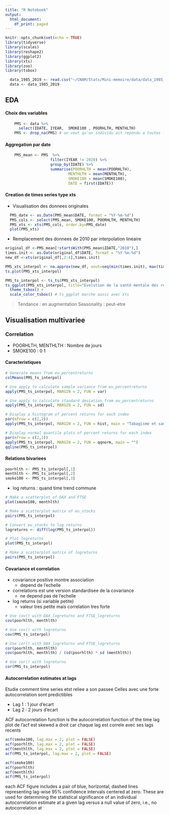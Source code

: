 ```yaml
---
title: "R Notebook"
output:
  html_document:
    df_print: paged
---
```

```r
knitr::opts_chunk$set(echo = TRUE)
library(tidyverse)
library(scales)
library(reshape2)
library(ggplot2)
library(xts)
library(zoo)
library(tsbox)
```

```r
  data_1985_2019 <- read.csv("~/CNAM/Stats/Mini-memoire/data/data_1985_2019_cleaned.csv")
  data <- data_1985_2019
```

## EDA

#### Choix des variables
```r
    PMS <- data %>%
      select(IDATE, IYEAR,  SMOKE100 , POORHLTH, MENTHLTH)
    PMS <- drop_na(PMS) # on veut qu'un individu ait repondu a toutes les questions
```

#### Aggregation par date 

```r
    PMS_mean <- PMS  %>%
                    filter(IYEAR != 2020) %>%
                    group_by(IDATE) %>% 
                    summarise(POORHLTH = mean(POORHLTH),
                            MENTHLTH = mean(MENTHLTH),
                            SMOKE100 = mean(SMOKE100),
                            DATE = first(IDATE))
```

#### Creation de times series type xts

- Visualisation des donnees originales
```r
  PMS_date <- as.Date(PMS_mean$DATE, format = "%Y-%m-%d")
  PMS_cols <- select(PMS_mean, SMOKE100, POORHLTH, MENTHLTH)
  PMS_xts <- xts(PMS_cols, order.by=PMS_date)
  plot(PMS_xts)
```

- Remplacement des donnees de 2010 par interpolation lineaire

```r
original_df <-PMS_mean[!startsWith(PMS_mean$IDATE,"2010"),]
times.init <- as.Date(original_df$DATE, format = "%Y-%m-%d")
new_df <-xts(original_df[,2:4],times.init)

PMS_xts_interpol <- na.approx(new_df, xout=seq(min(times.init), max(times.init), "day"))
ts.plot(PMS_xts_interpol)

PMS_ts_interpol <- ts_ts(PMS_xts_interpol)
ts_ggplot(PMS_xts_interpol, title="Evolution de la santé mentale des répondants", subtitle="Fumeurs et non fumeurs") +
  theme_tsbox() +
  scale_color_tsbox() # ts_ggplot marche aussi avec xts
```

> Tendance : en augmentation
> Seasonality : peut-etre


## Visualisation multivariee

### Correlation

- POORHLTH, MENTHLTH : Nombre de jours
- SMOKE100 : 0 1

#### Caracteristiques

```r
# Generate means from eu_percentreturns
colMeans(PMS_ts_interpol)

# Use apply to calculate sample variance from eu_percentreturns
apply(PMS_ts_interpol, MARGIN = 2, FUN = var)

# Use apply to calculate standard deviation from eu_percentreturns
apply(PMS_ts_interpol, MARGIN = 2, FUN = sd)

# Display a histogram of percent returns for each index
par(mfrow = c(2,2))
apply(PMS_ts_interpol, MARGIN = 2, FUN = hist, main = "Tabagisme et sante mentale", xlab = "")

# Display normal quantile plots of percent returns for each index
par(mfrow = c(2,2))
apply(PMS_ts_interpol, MARGIN = 2, FUN = qqnorm, main = "")
qqline(PMS_ts_interpol)
```

#### Relations bivariees

```r
poorhlth <- PMS_ts_interpol[,1]
menthlth <- PMS_ts_interpol[,2]
smoke100 <- PMS_ts_interpol[,3]
```

- log returns : quand time trend commune

```r
# Make a scatterplot of DAX and FTSE
plot(smoke100, menthlth)

# Make a scatterplot matrix of eu_stocks
pairs(PMS_ts_interpol)

# Convert eu_stocks to log returns
logreturns <- diff(log(PMS_ts_interpol))

# Plot logreturns
plot(PMS_ts_interpol)

# Make a scatterplot matrix of logreturns
pairs(PMS_ts_interpol)
```
#### Covariance et correlation

- covariance positive montre association
  - depend de l'echelle
- correlations est une version standardisee de la covariance
  - ne depend pas de l'echelle
- log returns (si variable petite)
  - valeur tres petite mais correlation tres forte


```r
# Use cov() with DAX_logreturns and FTSE_logreturns
cov(poorhlth, menthlth)

# Use cov() with logreturns
cov(PMS_ts_interpol)

# Use cor() with DAX_logreturns and FTSE_logreturns
cor(poorhlth, menthlth)
cov(poorhlth, menthlth) / (sd(poorhlth) * sd (menthlth))

# Use cor() with logreturns
cor(PMS_ts_interpol)
```

#### Autocorrelation estimates at lags

Etudie comment time series etst reliee a son passee
Celles avec une forte autocorrelation sont predictibles

- Lag 1 : 1 jour d'ecart
- Lag 2 : 2 jours d'ecart

ACF autocorrelation function is the autocorrelation function of the time lag
plot de l'acf est skewed a droit car chaque lag est correle avec ses lags recents

```r
acf(smoke100, lag.max = 2, plot = FALSE)
acf(poorhlth, lag.max = 2, plot = FALSE)
acf(menthlth, lag.max = 2, plot = FALSE)
acf(PMS_ts_interpol, lag.max = 2, plot = FALSE)

acf(smoke100)
acf(poorhlth)
acf(menthlth)
acf(PMS_ts_interpol)
```
each ACF figure includes a pair of blue, horizontal, dashed lines representing lag-wise 95% confidence intervals centered at zero. These are used for determining the statistical significance of an individual autocorrelation estimate at a given lag versus a null value of zero, i.e., no autocorrelation at 

